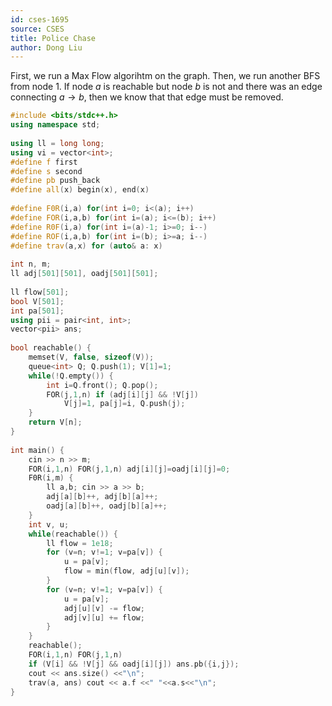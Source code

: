 ```yaml
---
id: cses-1695
source: CSES
title: Police Chase
author: Dong Liu
---
```


First, we run a Max Flow algorihtm on the graph. Then, we run another BFS from node $1$. If node $a$ is reachable but node $b$ is not and there was an edge connecting $a\rightarrow b$, then we know that that edge must be removed.

<LanguageSection>

<CPPSection>

```cpp
#include <bits/stdc++.h>
using namespace std;
 
using ll = long long;
using vi = vector<int>;
#define f first
#define s second
#define pb push_back
#define all(x) begin(x), end(x)
 
#define F0R(i,a) for(int i=0; i<(a); i++)
#define FOR(i,a,b) for(int i=(a); i<=(b); i++)
#define R0F(i,a) for(int i=(a)-1; i>=0; i--)
#define ROF(i,a,b) for(int i=(b); i>=a; i--)
#define trav(a,x) for (auto& a: x)
 
int n, m;
ll adj[501][501], oadj[501][501];
 
ll flow[501];
bool V[501];
int pa[501];
using pii = pair<int, int>;
vector<pii> ans;
 
bool reachable() {
    memset(V, false, sizeof(V));
    queue<int> Q; Q.push(1); V[1]=1;
    while(!Q.empty()) {
        int i=Q.front(); Q.pop();
        FOR(j,1,n) if (adj[i][j] && !V[j])
            V[j]=1, pa[j]=i, Q.push(j);
    }
    return V[n];
}
 
int main() {
    cin >> n >> m;
    FOR(i,1,n) FOR(j,1,n) adj[i][j]=oadj[i][j]=0;
    F0R(i,m) {
        ll a,b; cin >> a >> b;
        adj[a][b]++, adj[b][a]++;
        oadj[a][b]++, oadj[b][a]++;
    }
    int v, u;
    while(reachable()) {
        ll flow = 1e18;
        for (v=n; v!=1; v=pa[v]) {
            u = pa[v];
            flow = min(flow, adj[u][v]);
        }
        for (v=n; v!=1; v=pa[v]) {
            u = pa[v];
            adj[u][v] -= flow;
            adj[v][u] += flow;
        }
    }
    reachable();
    FOR(i,1,n) FOR(j,1,n)
    if (V[i] && !V[j] && oadj[i][j]) ans.pb({i,j});
    cout << ans.size() <<"\n";
    trav(a, ans) cout << a.f <<" "<<a.s<<"\n";
}
```

</CPPSection>

</LanguageSection>
